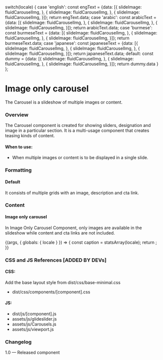 
  switch(locale) {
    case 'english': const engText = {data: [{
      slideImage: fluidCarouselImg,
    },
    {
      slideImage: fluidCarouselImg,
    },
    {
      slideImage: fluidCarouselImg,
    }]}; return engText.data;
    case 'arabic': const arabicText = {data: [{
      slideImage: fluidCarouselImg,
    },
    {
      slideImage: fluidCarouselImg,
    },
    {
      slideImage: fluidCarouselImg,
    }]}; return arabicText.data;
    case 'burmese': const burmeseText = {data: [{
      slideImage: fluidCarouselImg,
    },
    {
      slideImage: fluidCarouselImg,
    },
    {
      slideImage: fluidCarouselImg,
    }]}; return burmeseText.data;
    case 'japanese': const japaneseText = {data: [{
      slideImage: fluidCarouselImg,
    },
    {
      slideImage: fluidCarouselImg,
    },
    {
      slideImage: fluidCarouselImg,
    }]}; return japaneseText.data;
    default:
    const dummy =  {data: [{
      slideImage: fluidCarouselImg,
    },
    {
      slideImage: fluidCarouselImg,
    },
    {
      slideImage: fluidCarouselImg,
    }]};
    return dummy.data
  }
};

<Meta title="Components/UI components/Carousel/Image Carousel"/>

# Image only carousel
The Carousel is a slideshow of multiple images or content.

### Overview
The Carousel component is created for showing sliders, designation and image in a particular section. It is a multi-usage component that creates teasing kinds of content.

#### When to use:
- When multiple images or content is to be displayed in a single slide.

### Formatting

#### Default 
It consists of multiple grids with an image, description and cta link.

### Content
#### Image only carousel
In Image Only Carousel Component, only images are available in the slideshow while content and cta links are not included.

<Canvas>
  <Story name="Image Carousel">
    {(args, { globals: { locale } }) => {
      const caption = statsArray(locale);
      return <ImageOnlyCarousel data={caption}></ImageOnlyCarousel>;
    }}
  </Story>
</Canvas>

### CSS and JS References [ADDED BY DEVs]

#### CSS:
Add the base layout style from dist/css/base-minimal.css
- dist/css/components/[component].css

#### JS:
- dist/js/[component].js
- assets/js/glideslider.js
- assets/js/Carousels.js
- assets/js/viewport.js

### Changelog
1.0 — Released component
